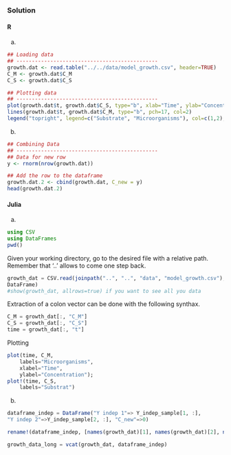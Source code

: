 ### Solution {.tabset}

#### R

a.
```r

## Loading data
## ----------------------------------------------
growth.dat <- read.table("../../data/model_growth.csv", header=TRUE)
C_M <- growth.dat$C_M
C_S <- growth.dat$C_S
```

```r
## Plotting data
## ----------------------------------------------
plot(growth.dat$t, growth.dat$C_S, type="b", xlab="Time", ylab="Concentration")
lines(growth.dat$t, growth.dat$C_M, type="b", pch=17, col=2)
legend("topright", legend=c("Substrate", "Microorganisms"), col=c(1,2), pch=c(1,17), lty=1)

```

b.
```r

## Combining Data
## ----------------------------------------------
## Data for new row
y <- rnorm(nrow(growth.dat))

## Add the row to the dataframe
growth.dat.2 <- cbind(growth.dat, C_new = y)
head(growth.dat.2)

```
#### Julia
a.
```julia
using CSV
using DataFrames
pwd()
```
Given your working directory, go to the desired file with a relative path. Remember that '..' allows to come one step back. 
```julia
growth_dat = CSV.read(joinpath("..", "..", "data", "model_growth.csv"),
DataFrame)
#show(growth_dat, allrows=true) if you want to see all you data
```
Extraction of a colon vector can be done with the following synthax.
```julia
C_M = growth_dat[:, "C_M"]
C_S = growth_dat[:, "C_S"]
time = growth_dat[:, "t"]
```
Plotting
```julia
plot(time, C_M,
    labels="Microorganisms",
    xlabel="Time",
    ylabel="Concentration");
plot!(time, C_S,
    labels="Substrat")
```
b.
```julia
dataframe_indep = DataFrame("Y indep 1"=> Y_indep_sample[1, :],
"Y indep 2"=>Y_indep_sample[2, :], "C_new"=>0) 

rename!(dataframe_indep, [names(growth_dat)[1], names(growth_dat)[2], names(growth_dat)[3]])
```

```julia
growth_data_long = vcat(growth_dat, dataframe_indep)
```
